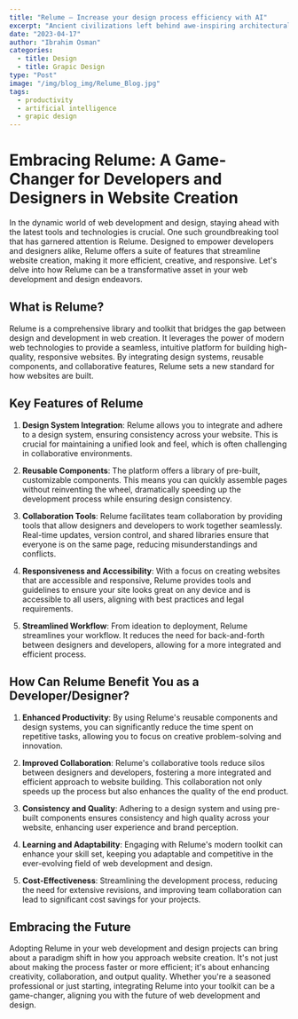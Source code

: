 ```yaml
---
title: "Relume — Increase your design process efficiency with AI"
excerpt: "Ancient civilizations left behind awe-inspiring architectural wonders that continue to captivate us today. "
date: "2023-04-17"
author: "Ibrahim Osman"
categories:
  - title: Design
  - title: Grapic Design
type: "Post"
image: "/img/blog_img/Relume_Blog.jpg"
tags:
  - productivity
  - artificial intelligence
  - grapic design
---
```


# Embracing Relume: A Game-Changer for Developers and Designers in Website Creation

In the dynamic world of web development and design, staying ahead with the latest tools and technologies is crucial. One such groundbreaking tool that has garnered attention is Relume. Designed to empower developers and designers alike, Relume offers a suite of features that streamline website creation, making it more efficient, creative, and responsive. Let's delve into how Relume can be a transformative asset in your web development and design endeavors.

## What is Relume?

Relume is a comprehensive library and toolkit that bridges the gap between design and development in web creation. It leverages the power of modern web technologies to provide a seamless, intuitive platform for building high-quality, responsive websites. By integrating design systems, reusable components, and collaborative features, Relume sets a new standard for how websites are built.

## Key Features of Relume

1. **Design System Integration**: Relume allows you to integrate and adhere to a design system, ensuring consistency across your website. This is crucial for maintaining a unified look and feel, which is often challenging in collaborative environments.

2. **Reusable Components**: The platform offers a library of pre-built, customizable components. This means you can quickly assemble pages without reinventing the wheel, dramatically speeding up the development process while ensuring design consistency.

3. **Collaboration Tools**: Relume facilitates team collaboration by providing tools that allow designers and developers to work together seamlessly. Real-time updates, version control, and shared libraries ensure that everyone is on the same page, reducing misunderstandings and conflicts.

4. **Responsiveness and Accessibility**: With a focus on creating websites that are accessible and responsive, Relume provides tools and guidelines to ensure your site looks great on any device and is accessible to all users, aligning with best practices and legal requirements.

5. **Streamlined Workflow**: From ideation to deployment, Relume streamlines your workflow. It reduces the need for back-and-forth between designers and developers, allowing for a more integrated and efficient process.

## How Can Relume Benefit You as a Developer/Designer?

1. **Enhanced Productivity**: By using Relume's reusable components and design systems, you can significantly reduce the time spent on repetitive tasks, allowing you to focus on creative problem-solving and innovation.

2. **Improved Collaboration**: Relume's collaborative tools reduce silos between designers and developers, fostering a more integrated and efficient approach to website building. This collaboration not only speeds up the process but also enhances the quality of the end product.

3. **Consistency and Quality**: Adhering to a design system and using pre-built components ensures consistency and high quality across your website, enhancing user experience and brand perception.

4. **Learning and Adaptability**: Engaging with Relume's modern toolkit can enhance your skill set, keeping you adaptable and competitive in the ever-evolving field of web development and design.

5. **Cost-Effectiveness**: Streamlining the development process, reducing the need for extensive revisions, and improving team collaboration can lead to significant cost savings for your projects.

## Embracing the Future

Adopting Relume in your web development and design projects can bring about a paradigm shift in how you approach website creation. It's not just about making the process faster or more efficient; it's about enhancing creativity, collaboration, and output quality. Whether you're a seasoned professional or just starting, integrating Relume into your toolkit can be a game-changer, aligning you with the future of web development and design.
